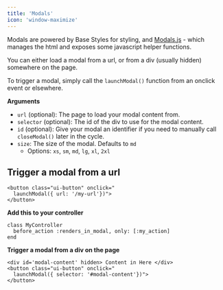 ```yaml
---
title: 'Modals'
icon: 'window-maximize'
---
```


Modals are powered by Base Styles for styling, and [Modals.js](https://github.com/reallygoodsoftware/h1rails/blob/master/public/preact/components/Modals.js) - which manages the html and exposes some javascript helper functions.

You can either load a modal from a url, or from a div (usually hidden) somewhere on the page.

To trigger a modal, simply call the `launchModal()` function from an onclick event or elsewhere. 

**Arguments**
- `url` (optional): The page to load your modal content from.
- `selector` (optional): The id of the div to use for the modal content.
- `id` (optional): Give your modal an identifier if you need to manually call `closeModal()` later in the cycle.
- `size`: The size of the modal. Defaults to `md`
  - Options: `xs`, `sm`, `md`, `lg`, `xl`, `2xl`

## Trigger a modal from a url

```
<button class="ui-button" onclick="
  launchModal({ url: '/my-url'})">
</button>
```

**Add this to your controller**

```
class MyController 
  before_action :renders_in_modal, only: [:my_action]
end
```


**Trigger a modal from a div on the page**

```
<div id='modal-content' hidden> Content in Here </div>
<button class="ui-button" onclick="
  launchModal({ selector: '#modal-content'})">
</button>
```
